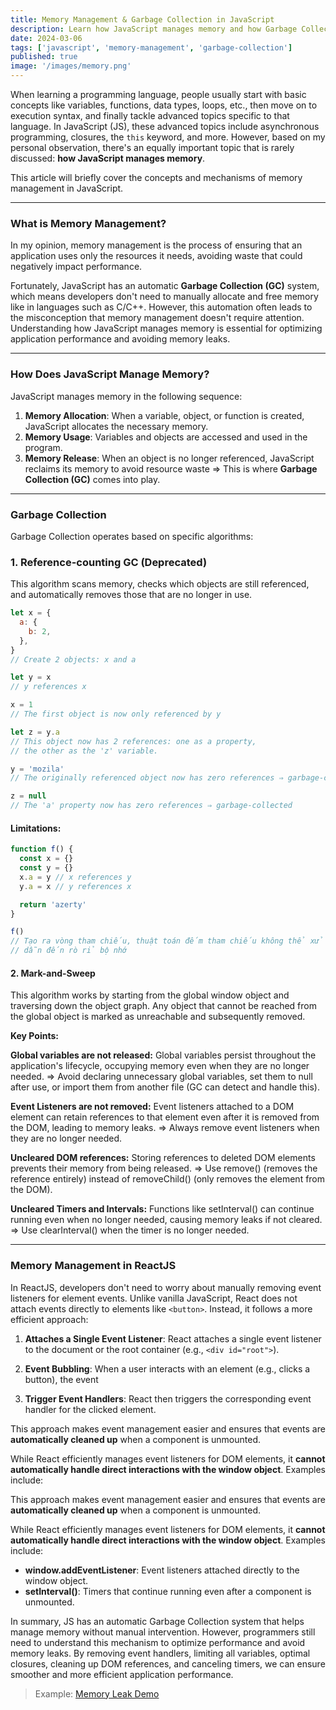 ```yaml
---
title: Memory Management & Garbage Collection in JavaScript
description: Learn how JavaScript manages memory and how Garbage Collection works to optimize performance.
date: 2024-03-06
tags: ['javascript', 'memory-management', 'garbage-collection']
published: true
image: '/images/memory.png'
---
```


When learning a programming language, people usually start with basic concepts like variables,
functions, data types, loops, etc., then move on to execution syntax, and finally tackle advanced
topics specific to that language. In JavaScript (JS), these advanced topics include asynchronous
programming, closures, the `this` keyword, and more. However, based on my personal observation,
there's an equally important topic that is rarely discussed: **how JavaScript manages memory**.

This article will briefly cover the concepts and mechanisms of memory management in JavaScript.

---

### What is Memory Management?

In my opinion, memory management is the process of ensuring that an application uses only the
resources it needs, avoiding waste that could negatively impact performance.

Fortunately, JavaScript has an automatic **Garbage Collection (GC)** system, which means developers
don't need to manually allocate and free memory like in languages such as C/C++. However, this
automation often leads to the misconception that memory management doesn't require attention.
Understanding how JavaScript manages memory is essential for optimizing application performance and
avoiding memory leaks.

---

### How Does JavaScript Manage Memory?

JavaScript manages memory in the following sequence:

1. **Memory Allocation**: When a variable, object, or function is created, JavaScript allocates the
   necessary memory.
2. **Memory Usage**: Variables and objects are accessed and used in the program.
3. **Memory Release**: When an object is no longer referenced, JavaScript reclaims its memory to
   avoid resource waste ⇒ This is where **Garbage Collection (GC)** comes into play.

---

### Garbage Collection

Garbage Collection operates based on specific algorithms:

### 1. Reference-counting GC (Deprecated)

This algorithm scans memory, checks which objects are still referenced, and automatically removes
those that are no longer in use.

```jsx
let x = {
  a: {
    b: 2,
  },
}
// Create 2 objects: x and a

let y = x
// y references x

x = 1
// The first object is now only referenced by y

let z = y.a
// This object now has 2 references: one as a property,
// the other as the 'z' variable.

y = 'mozila'
// The originally referenced object now has zero references ⇒ garbage-collected

z = null
// The 'a' property now has zero references ⇒ garbage-collected
```

#### Limitations:

```jsx
function f() {
  const x = {}
  const y = {}
  x.a = y // x references y
  y.a = x // y references x

  return 'azerty'
}

f()
// Tạo ra vòng tham chiếu, thuật toán đếm tham chiếu không thể xử lý
// dẫn đến rò rỉ bộ nhớ
```

#### 2. Mark-and-Sweep

This algorithm works by starting from the global window object and traversing down the object graph.
Any object that cannot be reached from the global object is marked as unreachable and subsequently
removed.

**Key Points:**

**Global variables are not released:** Global variables persist throughout the application's
lifecycle, occupying memory even when they are no longer needed. ⇒ Avoid declaring unnecessary
global variables, set them to null after use, or import them from another file (GC can detect and
handle this).

**Event Listeners are not removed:** Event listeners attached to a DOM element can retain references
to that element even after it is removed from the DOM, leading to memory leaks. ⇒ Always remove
event listeners when they are no longer needed.

**Uncleared DOM references:** Storing references to deleted DOM elements prevents their memory from
being released. ⇒ Use remove() (removes the reference entirely) instead of removeChild() (only
removes the element from the DOM).

**Uncleared Timers and Intervals:** Functions like setInterval() can continue running even when no
longer needed, causing memory leaks if not cleared. ⇒ Use clearInterval() when the timer is no
longer needed.

---

### Memory Management in ReactJS

In ReactJS, developers don't need to worry about manually removing event listeners for element
events. Unlike vanilla JavaScript, React does not attach events directly to elements like
`<button>`. Instead, it follows a more efficient approach:

1. **Attaches a Single Event Listener**: React attaches a single event listener to the document or
   the root container (e.g., `<div id="root">`).

2. **Event Bubbling**: When a user interacts with an element (e.g., clicks a button), the event

3. **Trigger Event Handlers**: React then triggers the corresponding event handler for the clicked
   element.

This approach makes event management easier and ensures that events are **automatically cleaned up**
when a component is unmounted.

While React efficiently manages event listeners for DOM elements, it **cannot automatically handle
direct interactions with the window object**. Examples include:

This approach makes event management easier and ensures that events are **automatically cleaned up**
when a component is unmounted.

While React efficiently manages event listeners for DOM elements, it **cannot automatically handle
direct interactions with the window object**. Examples include:

- **window.addEventListener**: Event listeners attached directly to the window object.
- **setInterval()**: Timers that continue running even after a component is unmounted.

In summary, JS has an automatic Garbage Collection system that helps manage memory without manual
intervention. However, programmers still need to understand this mechanism to optimize performance
and avoid memory leaks. By removing event handlers, limiting all variables, optimal closures,
cleaning up DOM references, and canceling timers, we can ensure smoother and more efficient
application performance.

> Example: [Memory Leak Demo](/index.html)
